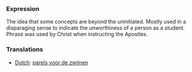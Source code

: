 ===Expression===

The idea that some concepts are beyond the uninitiated. Mostly used in a disparaging sense to indicate the unworthiness of a person as a student. Phrase was used by Christ when instructing the Apostles.

===Translations===
*[[Dutch]]: [[parels voor de zwijnen]]